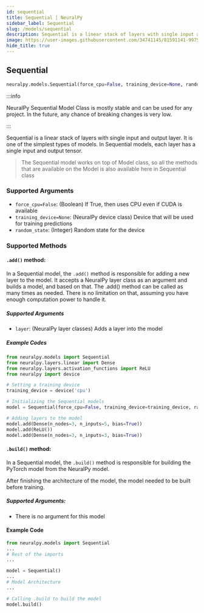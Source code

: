 ```yaml
---
id: sequential
title: Sequential | NeuralPy
sidebar_label: Sequential
slug: /models/sequential
description: Sequential is a linear stack of layers with single input and output layer.
image: https://user-images.githubusercontent.com/34741145/81591141-99752900-93d9-11ea-9ef6-cc2c68daaa19.png
hide_title: true
---
```


## Sequential

```python
neuralpy.models.Sequential(force_cpu=False, training_device=None, random_state=None)
```

:::info

NeuralPy Sequential Model Class is mostly stable and can be used for any project. In the future, any chance of breaking changes is very low.

:::

Sequential is a linear stack of layers with single input and output layer. It is one of the simplest types of models. In Sequential models, each layer has a single input and output tensor.

> The Sequential model works on top of Model class, so all the methods that are available on the Model is also available here in Sequential class

### Supported Arguments

- `force_cpu=False`: (Boolean) If True, then uses CPU even if CUDA is available
- `training_device=None`: (NeuralPy device class) Device that will be used for training predictions
- `random_state`: (Integer) Random state for the device

### Supported Methods

#### `.add()` method:

In a Sequential model, the `.add()` method is responsible for adding a new layer to the model. It accepts a NeuralPy layer class as an argument and builds a model, and based on that. The .add() method can be called as many times as needed. There is no limitation on that, assuming you have enough computation power to handle it.

##### Supported Arguments

- `layer`: (NeuralPy layer classes) Adds a layer into the model

##### Example Codes

```python
from neuralpy.models import Sequential
from neuralpy.layers.linear import Dense
from neuralpy.layers.activation_functions import ReLU
from neuralpy import device

# Setting a training device
training_device = device('cpu')

# Initializing the Sequential models
model = Sequential(force_cpu=False, training_device=training_device, random_state=1969)

# Adding layers to the model
model.add(Dense(n_nodes=3, n_inputs=5, bias=True))
model.add(ReLU())
model.add(Dense(n_nodes=3, n_inputs=3, bias=True))
```

#### `.build()` method:

In a Sequential model, the `.build()` method is responsible for building the PyTorch model from the NeuralPy model.

After finishing the architecture of the model, the model needed to be built before training.

##### Supported Arguments:

- There is no argument for this model

#### Example Code

```python
from neuralpy.models import Sequential
...
# Rest of the imports
...

model = Sequential()
...
# Model Architecture
...

# Calling .build to build the model
model.build()
```
